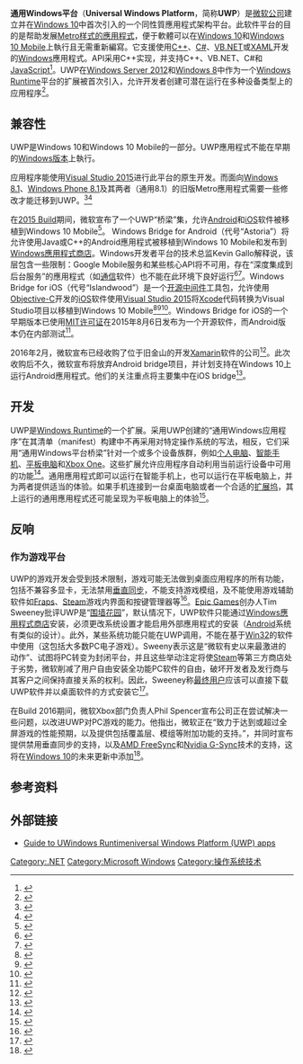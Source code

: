 {{更新|time=2021-08-16T21:59:58+00:00}}
{{noteTA
|G1=IT
|G2=Windows
|zh-cn:激活; zh-tw:啟用; zh-hk:啟用;
|zh-cn:任务栏; zh-tw:工具列; zh-hk:工作列;
|zh-cn:更新程序; zh-tw:更新檔;
|zh-cn:在线; zh-tw:線上;zh-hk:線上
|zh-cn:应用程序; zh-tw:應用程式;zh-hk:應用程式
|zh-cn:操作系统; zh-tw:作業系統;zh-hk:作業系統
|zh-cn:屏幕; zh-tw:螢幕;zh-hk:螢幕
|zh-cn:快捷方式; zh-tw:捷徑;zh-hk:捷徑
|zh-cn:后台; zh-tw:背景;zh-hk:後台
|zh-cn:通过; zh-tw:透過;zh-hk:透過
|zh-cn:禁用; zh-tw:停用;zh-hk:停用
|zh-cn:扩展坞; zh-tw:擴充埠;zh-hk:擴充埠
}}
{{Infobox_Windows_component
| name                = Universal Windows Platform
| os                  = [[Microsoft_Windows|Microsoft Windows]]
| logo                =
| logo_size           =
| logo_caption        =
| screenshot          =
| screenshot_size     =
| caption             =
| other_names         = 
| type                = [[应用程序编程接口|应用程序编程接口]]
| service_name        =
| service_description =
| included_with       = [[Windows_10|Windows 10]]、[[Windows_10_Mobile|Windows 10 Mobile]]、[[Windows_Server_2016|Windows Server 2016]]
| also_available_for  =
| replaces            = [[Windows_Runtime|Windows Runtime]]
| replaced_by         =
| support_status      = 活跃
| related_components  = [[Windows_Store|Windows Store]]、[[Windows_API|Windows API]]
}}
'''通用Windows平台'''（'''Universal Windows Platform'''，简称'''UWP'''）是[[微软|微软公司]]建立并在[[Windows_10|Windows 10]]中首次引入的一个同性質應用程式架构平台。此软件平台的目的是帮助发展[[Metro-style_apps|Metro样式的應用程式]]，便于軟體可以在[[Windows_10|Windows 10]]和[[Windows_10行動版|Windows 10 Mobile]]上執行且无需重新編寫。它支援使用[[C++|C++]]、[[C♯|C#]]、[[Visual_Basic_.NET|VB.NET]]或[[XAML|XAML]]开发的[[Microsoft_Windows|Windows]]應用程式。API采用C++实现，并支持C++、VB.NET、C#和[[JavaScript|JavaScript]]<ref name="MicrosoftWhatIs">{{Cite web|url=https://msdn.microsoft.com/en-us/library/windows/apps/dn726767.aspx|title=What's a Universal Windows app?|accessdate=October 9, 2015|publisher=[[Microsoft|Microsoft]]|website=[[MSDN|MSDN]]|archive-date=2016-02-20|archive-url=https://web.archive.org/web/20160220061335/https://msdn.microsoft.com/en-us/library/windows/apps/dn726767.aspx|dead-url=no}}</ref>。UWP在[[Windows_Server_2012|Windows Server 2012]]和[[Windows_8|Windows 8]]中作为一个[[Windows_Runtime|Windows Runtime]]平台的扩展被首次引入，允许开发者创建可潜在运行在多种设备类型上的应用程序<ref name="MicrosoftUWPIntro">{{Cite web|url=https://msdn.microsoft.com/en-us/library/windows/apps/dn958439.aspx|title=Introduction to Universal Windows Platform (UWP) apps for designers|accessdate=October 9, 2015|publisher=[[Microsoft|Microsoft]]|website=[[MSDN|MSDN]]|archive-date=2016-02-12|archive-url=https://web.archive.org/web/20160212104226/https://msdn.microsoft.com/en-us/library/windows/apps/dn958439.aspx|dead-url=no}}</ref>。

== 兼容性 ==
UWP是Windows 10和Windows 10 Mobile的一部分。UWP應用程式不能在早期的[[微軟作業系統列表|Windows版本]]上執行。

应用程序能使用[[Microsoft_Visual_Studio|Visual Studio 2015]]进行此平台的原生开发。而面向[[Windows_8.1|Windows 8.1]]、[[Windows_Phone_8.1|Windows Phone 8.1]]及其两者（通用8.1）的旧版Metro應用程式需要一些修改才能迁移到UWP。<ref>{{Cite web|url=https://msdn.microsoft.com/library/mt148501.aspx|title=Migrate apps to the Universal Windows Platform (UWP)|accessdate=31 July 2015|publisher=[[Microsoft|Microsoft]]|website=[[MSDN|MSDN]]|archive-date=2017-07-28|archive-url=https://web.archive.org/web/20170728165131/https://msdn.microsoft.com/library/mt148501.aspx|dead-url=no}}</ref><ref>{{Cite web|url=https://msdn.microsoft.com/en-us/library/windows/apps/xaml/mt238322.aspx|title=Move from Windows Runtime 8.x to UWP|accessdate=October 9, 2015|publisher=[[Microsoft|Microsoft]]|website=[[MSDN|Windows Developer Center]]|archive-date=2015-12-09|archive-url=https://web.archive.org/web/20151209082701/https://msdn.microsoft.com/en-us/library/windows/apps/xaml/mt238322.aspx|dead-url=no}}</ref>

在[[Build_(开发者大会)|2015 Build]]期间，微软宣布了一个UWP“桥梁”集，允许[[Android|Android]]和[[iOS|iOS]]软件被移植到Windows 10 Mobile<ref name="PCWorldWindowsBridge1">{{Cite web|url=http://www.pcworld.com/article/2960526/software-development/microsoft-releases-ios-to-windows-app-maker-windows-bridge-to-open-source.html|title=Microsoft releases iOS-to-Windows app maker Windows Bridge to open source|accessdate=October 9, 2015|date=August 6, 2015|last=Hachman|first=Mark|publisher=IDG|website=[[PC_World|PC World]]|archive-date=2017-07-04|archive-url=https://web.archive.org/web/20170704235430/http://www.pcworld.com/article/2960526/software-development/microsoft-releases-ios-to-windows-app-maker-windows-bridge-to-open-source.html|dead-url=no}}</ref>。 Windows Bridge for Android（代号“Astoria”）将允许使用Java或C++的Android應用程式被移植到Windows 10 Mobile和发布到[[Windows商店|Windows應用程式商店]]。Windows开发者平台的技术总监Kevin Gallo解释说，该层包含一些限制：Google Mobile服务和某些核心API将不可用，存在“深度集成到后台服务”的應用程式（如[[即时通信|通信]]软件）也不能在此环境下良好运行<ref name="TechRadarLimits">{{Cite web|url=http://www.techradar.com/us/news/software/applications/how-will-android-support-work-in-windows-10-mobile--1293295|title=How will Android support work in Windows 10 for Phones?|accessdate=October 9, 2015|date=May 11, 2015|last=Branscombe|first=Mary|website=[[TechRadar|TechRadar]]|archive-date=2015-05-19|archive-url=https://web.archive.org/web/20150519175925/http://www.techradar.com/us/news/software/applications/how-will-android-support-work-in-windows-10-mobile--1293295|dead-url=yes}}</ref><ref name="ArsTechnica">{{Cite web|url=http://arstechnica.com/information-technology/2015/04/29/microsoft-brings-android-ios-apps-to-windows-10/|title=Microsoft brings Android, iOS apps to Windows 10|accessdate=October 9, 2015|date=April 29, 2015|last=Bright|first=Peter|website=[[Ars_Technica|Ars Technica]]|archive-date=2015-05-06|archive-url=https://web.archive.org/web/20150506030820/http://arstechnica.com/information-technology/2015/04/29/microsoft-brings-android-ios-apps-to-windows-10/|dead-url=no}}</ref>。Windows Bridge for iOS（代号“Islandwood”）是一个[[开源软件|开源中间件]]工具包，允许使用[[Objective-C|Objective-C]]开发的[[iOS|iOS]]软件使用[[Microsoft_Visual_Studio|Visual Studio 2015]]将[[Xcode|Xcode]]代码转换为Visual Studio项目以移植到Windows 10 Mobile<ref name="PCWorldWindowsBridge2">{{Cite web|url=http://www.pcworld.com/article/2960526/software-development/microsoft-releases-ios-to-windows-app-maker-windows-bridge-to-open-source.html|title=Microsoft releases iOS-to-Windows app maker Windows Bridge to open source|accessdate=October 9, 2015|date=August 6, 2015|last=Hachman|first=Mark|publisher=IDG|website=[[PC_World|PC World]]}}</ref><ref name="AnandtechIslandwood">{{Cite web|url=http://www.anandtech.com/show/9205/microsoft-demonstrates-android-and-ios-applications-running-on-windows-10|title=Microsoft Demonstrates Android and iOS Applications Running On Windows 10|accessdate=October 9, 2015|date=April 29, 2015|last=Chester|first=Brandon|publisher=Purch Inc.|website=[[Anandtech|Anandtech]]|archive-date=2018-04-28|archive-url=https://web.archive.org/web/20180428051734/https://www.anandtech.com/show/9205/microsoft-demonstrates-android-and-ios-applications-running-on-windows-10|dead-url=no}}</ref><ref name="VentureBeatGuide">{{Cite web|url=http://venturebeat.com/2015/05/01/everything-you-need-to-know-about-porting-android-and-ios-apps-to-windows-10/|title=Everything you need to know about porting Android and iOS apps to Windows 10|accessdate=October 9, 2015|date=May 1, 2015|last=Protalinski|first=Emil|website=[[VentureBeat|VentureBeat]]|archive-date=2015-05-26|archive-url=https://web.archive.org/web/20150526232350/http://venturebeat.com/2015/05/01/everything-you-need-to-know-about-porting-android-and-ios-apps-to-windows-10/|dead-url=no}}</ref>。Windows Bridge for iOS的一个早期版本已使用[[MIT許可證|MIT许可证]]在2015年8月6日发布为一个开源软件，而Android版本仍在内部测试<ref name="PCWorldWindowsBridge3">{{Cite web|url=http://www.pcworld.com/article/2960526/software-development/microsoft-releases-ios-to-windows-app-maker-windows-bridge-to-open-source.html|title=Microsoft releases iOS-to-Windows app maker Windows Bridge to open source|accessdate=October 9, 2015|date=August 6, 2015|last=Hachman|first=Mark|publisher=IDG|website=[[PC_World|PC World]]}}</ref>。

2016年2月，微软宣布已经收购了位于旧金山的开发[[Xamarin|Xamarin]]软件的公司<ref name="Xamarin">{{Cite web|url=http://www.zdnet.com/article/microsoft-is-buying-mobile-tool-vendor-xamarin/|title=Microsoft is buying mobile tool vendor Xamarin|accessdate=February 26, 2016|date=February 24, 2016|last=Jo Foley|first=Mary|publisher=ZDNet|archive-date=2017-01-03|archive-url=https://web.archive.org/web/20170103062221/http://www.zdnet.com/article/microsoft-is-buying-mobile-tool-vendor-xamarin/|dead-url=no}}</ref>。此次收购后不久，微软宣布将放弃Android bridge项目，并计划支持在Windows 10上运行Android應用程式。他们的关注重点将主要集中在iOS bridge<ref name="NoAndroid">{{Cite web|url=http://www.zdnet.com/article/microsoft-our-android-windows-10-bridge-is-dead-but-ios-win32-ones-moving-ahead/|title=Microsoft: Our Android Windows 10 bridge is dead, but iOS, Win32 ones moving ahead|accessdate=February 26, 2016|date=February 25, 2016|last=Jo Foley|first=Mary|publisher=ZDNet|archive-date=2021-10-26|archive-url=https://web.archive.org/web/20211026213333/https://www.zdnet.com/article/microsoft-our-android-windows-10-bridge-is-dead-but-ios-win32-ones-moving-ahead/|dead-url=no}}</ref>。

== 开发 ==
UWP是[[Windows_Runtime|Windows Runtime]]的一个扩展。采用UWP创建的“通用Windows应用程序”在其清单（manifest）构建中不再采用对特定操作系统的写法，相反，它们采用“通用Windows平台桥梁”针对一个或多个设备族群，例如[[个人电脑|个人电脑]]、[[智能手机|智能手机]]、[[平板電腦|平板电脑]]和[[Xbox_One|Xbox One]]。这些扩展允许应用程序自动利用当前运行设备中可用的功能<ref name="VSMagBridges">{{Cite web|url=https://visualstudiomagazine.com/articles/2015/05/01/inside-universal-windows-platform.aspx|title=Inside the Universal Windows Platform Bridges|accessdate=October 9, 2015|date=May 1, 2015|last=Domingo|first=Michael|publisher=Visual Studio Magazine|archive-date=2021-09-22|archive-url=https://web.archive.org/web/20210922235804/https://visualstudiomagazine.com/articles/2015/05/01/inside-universal-windows-platform.aspx|dead-url=no}}</ref>。通用應用程式即可以运行在智能手机上，也可以运行在平板电脑上，并为两者提供适当的体验。如果手机连接到一台桌面电脑或者一个合适的[[扩展坞|扩展坞]]，其上运行的通用應用程式还可能呈现为平板电脑上的体验<ref>{{Cite web|url=https://msdn.microsoft.com/en-us/library/windows/apps/xaml/dn894631.aspx|title=Guide to Universal Windows Platform (UWP) apps|accessdate=October 9, 2015|publisher=[[Microsoft|Microsoft]]|website=[[MSDN|Windows Developers Center]]|archive-date=2016-02-21|archive-url=https://web.archive.org/web/20160221235659/https://msdn.microsoft.com/en-us/library/windows/apps/xaml/dn894631.aspx|dead-url=no}}</ref>。

== 反响 ==

=== 作为游戏平台 ===
UWP的游戏开发会受到技术限制，游戏可能无法做到桌面应用程序的所有功能，包括不兼容多显卡，无法禁用[[垂直同步|垂直同步]]，不能支持游戏模组，及不能使用游戏辅助软件如[[Fraps|Fraps]]、[[Steam|Steam]]游戏内界面和按键管理器等<ref name="ars-novsync">{{Cite web|url=http://arstechnica.co.uk/gaming/2016/02/microsoft-needs-to-stop-forcing-console-like-restrictions-on-windows-store-pc-games/|title=Microsoft needs to stop forcing console-like restrictions on Windows Store PC games|accessdate=30 March 2016|publisher=Conde Nast|website=Ars Technica|archive-date=2016-03-29|archive-url=https://web.archive.org/web/20160329075812/http://arstechnica.co.uk/gaming/2016/02/microsoft-needs-to-stop-forcing-console-like-restrictions-on-windows-store-pc-games/|dead-url=no}}</ref>。[[Epic_Games|Epic Games]]创办人Tim Sweeney批评UWP是“[[封閉平臺|围墙花园]]”，默认情况下，UWP软件只能通过[[Windows商店|Windows應用程式商店]]安装，必须更改系统设置才能启用外部應用程式的安装（[[Android|Android]]系统有类似的设计）。此外，某些系统功能只能在UWP调用，不能在基于[[Windows_API|Win32]]的软件中使用（这包括大多数PC电子游戏）。Sweeny表示这是“微软有史以来最激进的动作”、试图将PC转变为封闭平台，并且这些举动注定将使[[Steam|Steam]]等第三方商店处于劣势，微软削减了用户自由安装全功能PC软件的自由，破坏开发者及发行商与其客户之间保持直接关系的权利。因此，Sweeney称[[最终用户|最终用户]]应该可以直接下载UWP软件并以桌面软件的方式安装它<ref name="ars-epicceo">{{Cite web|url=http://arstechnica.com/gaming/2016/03/tim-sweeney-to-microsoft-universal-windows-platform-can-should-must-and-will-die/|title=Epic CEO: “Universal Windows Platform can, should, must, and will die”|accessdate=30 March 2016|publisher=Conde Nast|website=Ars Technica|archive-date=2016-03-30|archive-url=https://web.archive.org/web/20160330183459/http://arstechnica.com/gaming/2016/03/tim-sweeney-to-microsoft-universal-windows-platform-can-should-must-and-will-die/|dead-url=no}}</ref>。

在Build 2016期间，微软Xbox部门负责人Phil Spencer宣布公司正在尝试解决一些问题，以改进UWP对PC游戏的能力。他指出，微软正在“致力于达到或超过全屏游戏的性能预期，以及提供包括覆盖层、模组等附加功能的支持。”，并同时宣布提供禁用垂直同步的支持，以及[[FreeSync|AMD FreeSync]]和[[Nvidia_G-Sync|Nvidia G-Sync]]技术的支持，这将在[[Windows_10|Windows 10]]的未来更新中添加<ref name="gamespot-spencerbuild16">{{Cite web|url=http://www.gamespot.com/articles/xbox-boss-on-pc-gaming-weve-heard-the-feedback-lou/1100-6436148/|title=Xbox Boss on PC Gaming: "We've Heard the Feedback Loud and Clear"|accessdate=30 March 2016|website=GameSpot|archive-date=2021-09-24|archive-url=https://web.archive.org/web/20210924021401/https://www.gamespot.com/articles/xbox-boss-on-pc-gaming-weve-heard-the-feedback-lou/1100-6436148/|dead-url=no}}</ref>。

== 参考资料 ==
{{Reflist|30em}}

== 外部链接 ==
* [https://msdn.microsoft.com/en-us/library/windows/apps/dn894631.aspx Guide to UWindows Runtimeniversal Windows Platform (UWP) apps] {{Wayback|url=https://msdn.microsoft.com/en-us/library/windows/apps/dn894631.aspx |date=20160221235652 }}


{{Microsoft_Windows_components}}

[[Category:.NET|Category:.NET]]
[[Category:Microsoft_Windows|Category:Microsoft Windows]]
[[Category:操作系统技术|Category:操作系统技术]]